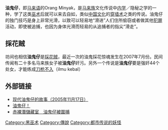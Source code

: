 '''油鬼仔'''，即[[马来语|马来语]]的Orang Minyak，是[[马来族|马来族]]文化传说中[[内学|内学]]／隐秘之学的一种，学了这类[[巫术|巫术]]后就可以来去自如，类似[[中国文化|中国文化]]的[[穿墙术|穿墙术]]之类的传说。油鬼仔的独门技巧是身上非常光滑，以致可以轻易地“滑进”人们住所偷窃或者做其他[[犯罪|犯罪]]活动，即使被追捕，也因为身体光滑而轻易的从追捕者的指尖“滑走”。

==採花贼==
坊间也相信'''油鬼仔'''是[[採花贼|採花贼]]，最近一次的油鬼採花惊魂发生在2007年7月份。民间传闻有二十多名马来族女子被'''油鬼仔'''奸污。另外一个传说是'''油鬼仔'''要是强奸44个处女，才能练成[[刀枪不入|刀枪不入]]（ilmu kebal）

==外部链接==

* [http://yangbaiyang.blogspot.com/2005/11/20051117.html 现代油鬼仔的故事（2005年11月17日）] {{Wayback|url=http://yangbaiyang.blogspot.com/2005/11/20051117.html |date=20071121223806 }}
* [http://tw.myblog.yahoo.com/jw!tBCdVAGZBRaJEubaDZY-/article?mid=199 油鬼仔！]{{dead link|date=2018年3月 |bot=InternetArchiveBot |fix-attempted=yes }}
* [https://web.archive.org/web/20110728000342/http://www.kwongwah.com.my/news/2011/06/05/32.html 赤裸潛儲藏室　油鬼仔被圍捕]

[[Category:黑巫术|Category:黑巫术]]
[[Category:傳說|Category:傳說]]
[[Category:都市传说的妖怪|Category:都市传说的妖怪]]